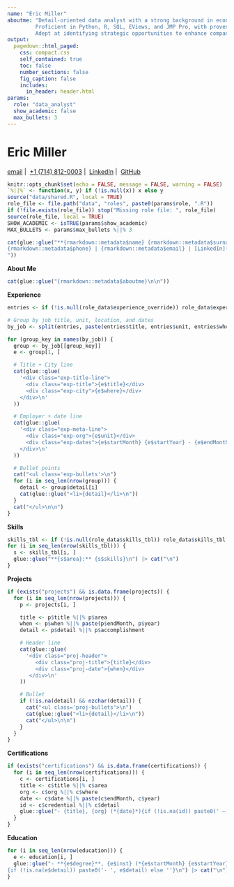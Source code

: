 ```yaml
--- 
name: "Eric Miller"
aboutme: "Detail-oriented data analyst with a strong background in economics and quantitative analysis.
         Proficient in Python, R, SQL, EViews, and JMP Pro, with proven expertise in time-series econometrics and forecasting methods. 
         Adept at identifying strategic opportunities to enhance company margins and maximize profitability through comprehensive, data-driven analysis."
output:
  pagedown::html_paged:
    css: compact.css
    self_contained: true
    toc: false
    number_sections: false
    fig_caption: false
    includes:
      in_header: header.html
params:
  role: "data_analyst"
  show_academic: false
  max_bullets: 3
---
```


<div class="centered-header">
  <h1>Eric Miller</h1>
  <p class="contact-info">
    <a href="mailto:ericmiller@callutheran.edu">email</a>&nbsp;|&nbsp;
    <a href="tel:+17148120003">+1 (714) 812-0003</a>&nbsp;|&nbsp;
    <a href="https://www.linkedin.com/in/eric-miller-20a162224/">LinkedIn</a>&nbsp;|&nbsp;
    <a href="https://github.com/eagereconomist">GitHub</a>
  </p>
</div>

```r
knitr::opts_chunk$set(echo = FALSE, message = FALSE, warning = FALSE)
`%||%` <- function(x, y) if (!is.null(x)) x else y
source("data/shared.R", local = TRUE)
role_file <- file.path("data", "roles", paste0(params$role, ".R"))
if (!file.exists(role_file)) stop("Missing role file: ", role_file)
source(role_file, local = TRUE)
SHOW_ACADEMIC <- isTRUE(params$show_academic)
MAX_BULLETS <- params$max_bullets %||% 3
```

```r
cat(glue::glue("**{rmarkdown::metadata$name} {rmarkdown::metadata$surname}**  
{rmarkdown::metadata$phone} | {rmarkdown::metadata$email} | [LinkedIn]({rmarkdown::metadata$linkedin} | {rmarkdown::metadata$github})  
"))
```

**About Me**  
```r
cat(glue::glue("{rmarkdown::metadata$aboutme}\n\n"))
```

**Experience**  
```r
entries <- if (!is.null(role_data$experience_override)) role_data$experience_override else professional_experience

# Group by job title, unit, location, and dates
by_job <- split(entries, paste(entries$title, entries$unit, entries$where, entries$startMonth, entries$startYear, entries$endMonth, entries$endYear))

for (group_key in names(by_job)) {
  group <- by_job[[group_key]]
  e <- group[1, ]

  # Title + City line
  cat(glue::glue(
    '<div class="exp-title-line">
      <div class="exp-title">{e$title}</div>
      <div class="exp-city">{e$where}</div>
    </div>\n'
  ))

  # Employer + date line
  cat(glue::glue(
    '<div class="exp-meta-line">
      <div class="exp-org">{e$unit}</div>
      <div class="exp-dates">{e$startMonth} {e$startYear} - {e$endMonth} {e$endYear}</div>
    </div>\n'
  ))

  # Bullet points
  cat("<ul class='exp-bullets'>\n")
  for (i in seq_len(nrow(group))) {
    detail <- group$detail[i]
    cat(glue::glue("<li>{detail}</li>\n"))
  }
  cat("</ul>\n\n")
}
```

**Skills**  
```r
skills_tbl <- if (!is.null(role_data$skills_tbl)) role_data$skills_tbl else skills
for (i in seq_len(nrow(skills_tbl))) {
  s <- skills_tbl[i, ]
  glue::glue("**{s$area}:** {s$skills}\n") |> cat("\n")
}
```

**Projects**  
```r
if (exists("projects") && is.data.frame(projects)) {
  for (i in seq_len(nrow(projects))) {
    p <- projects[i, ]

    title <- p$title %||% p$area
    when <- p$when %||% paste(p$endMonth, p$year)
    detail <- p$detail %||% p$accomplishment

    # Header line
    cat(glue::glue(
      '<div class="proj-header">
         <div class="proj-title">{title}</div>
         <div class="proj-date">{when}</div>
       </div>\n'
    ))

    # Bullet
    if (!is.na(detail) && nzchar(detail)) {
      cat("<ul class='proj-bullets'>\n")
      cat(glue::glue("<li>{detail}</li>\n"))
      cat("</ul>\n\n")
    }
  }
}
```

**Certifications**  
```r
if (exists("certifications") && is.data.frame(certifications)) {
  for (i in seq_len(nrow(certifications))) {
    c <- certifications[i, ]
    title <- c$title %||% c$area
    org <- c$org %||% c$where
    date <- c$date %||% paste(c$endMonth, c$year)
    id <- c$credential %||% c$detail
    glue::glue("- {title}, {org} (*{date}*){if (!is.na(id)) paste0(' — ', id) else ''}") |> cat("\n")
  }
}
```

**Education**  
```r
for (i in seq_len(nrow(education))) {
  e <- education[i, ]
  glue::glue("- **{e$degree}**, {e$inst} (*{e$startMonth} {e$startYear} - {e$endMonth} {e$endYear}*)  
{if (!is.na(e$detail)) paste0('- ', e$detail) else ''}\n") |> cat("\n")
}
```
